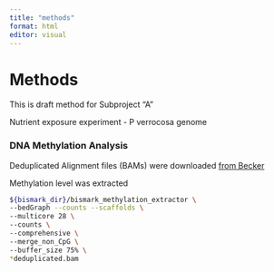 ```yaml
---
title: "methods"
format: html
editor: visual
---
```


# Methods

::: callout-important
This is draft method for Subproject "A" 

Nutrient exposure experiment - P verrocosa genome
:::


### DNA Methylation Analysis

Deduplicated Alignment files (BAMs) were downloaded [from Becker](https://gannet.fish.washington.edu/Atumefaciens/hputnam-Becker_E5/WGBS_Becker_E5/Becker_WGBS/bismark_deduplicated/)

Methylation level was extracted

```bash
${bismark_dir}/bismark_methylation_extractor \
--bedGraph --counts --scaffolds \
--multicore 28 \
--counts \
--comprehensive \
--merge_non_CpG \
--buffer_size 75% \
*deduplicated.bam
```

